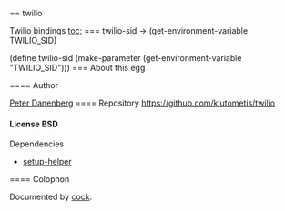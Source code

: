 == twilio

Twilio bindings
[[toc:]]
=== {{twilio-sid}}
<parameter>twilio-sid → (get-environment-variable TWILIO_SID)</parameter>

<enscript highlight="scheme">(define twilio-sid (make-parameter (get-environment-variable "TWILIO_SID")))
</enscript>
=== About this egg

==== Author

[[/users/klutometis|Peter Danenberg]]
==== Repository
[[https://github.com/klutometis/twilio]]
==== License
BSD
==== Dependencies
* [[setup-helper]]


==== Colophon

Documented by [[/egg/cock|cock]].